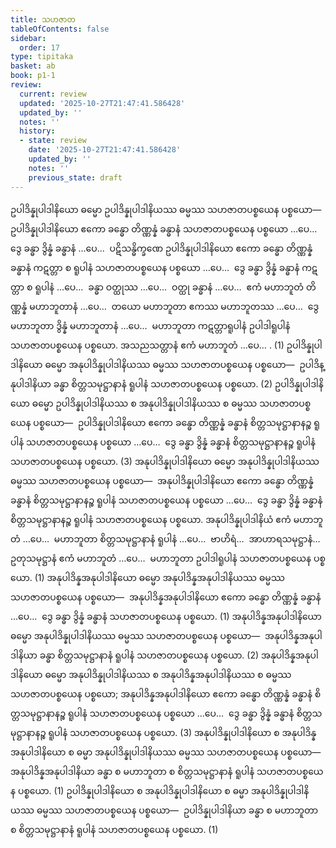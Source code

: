 ```yaml
---
title: သဟဇာတ
tableOfContents: false
sidebar:
  order: 17
type: tipitaka
basket: ab
book: p1-1
review:
  current: review
  updated: '2025-10-27T21:47:41.586428'
  updated_by: ''
  notes: ''
  history:
  - state: review
    date: '2025-10-27T21:47:41.586428'
    updated_by: ''
    notes: ''
    previous_state: draft
---
```



<ReviewStatus review={frontmatter.review} showDetails={true} />

<HypothesisAnnotation frontmatter={frontmatter} />

<DynamicBreadcrumb />

<Division number="58" book="p1-1" e="ch" v="36" p="412">

<Paragraph number="2632" book="p1-1">
ဥပါဒိန္နုပါဒါနိယော ဓမ္မော ဥပါဒိန္နုပါဒါနိယဿ ဓမ္မဿ သဟဇာတပစ္စယေန ပစ္စယော—  ဥပါဒိန္နုပါဒါနိယော ဧကော ခန္ဓော တိဏ္ဏန္နံ ခန္ဓာနံ သဟဇာတပစ္စယေန ပစ္စယော …ပေ…  ဒွေ ခန္ဓာ ဒွိန္နံ ခန္ဓာနံ …ပေ…  ပဋိသန္ဓိက္ခဏေ ဥပါဒိန္နုပါဒါနိယော ဧကော ခန္ဓော တိဏ္ဏန္နံ ခန္ဓာနံ ကဋတ္တာ စ ရူပါနံ သဟဇာတပစ္စယေန ပစ္စယော …ပေ…  ဒွေ ခန္ဓာ ဒွိန္နံ ခန္ဓာနံ ကဋတ္တာ စ ရူပါနံ …ပေ…  ခန္ဓာ ဝတ္ထုဿ …ပေ…  ဝတ္ထု ခန္ဓာနံ …ပေ…  ဧကံ မဟာဘူတံ တိဏ္ဏန္နံ မဟာဘူတာနံ …ပေ…  တယော မဟာဘူတာ ဧကဿ မဟာဘူတဿ …ပေ…  ဒွေ မဟာဘူတာ ဒွိန္နံ မဟာဘူတာနံ …ပေ…  မဟာဘူတာ ကဋတ္တာရူပါနံ ဥပါဒါရူပါနံ သဟဇာတပစ္စယေန ပစ္စယော. အသညသတ္တာနံ ဧကံ မဟာဘူတံ …ပေ… . (1)
</Paragraph>

<Paragraph number="2633" book="p1-1">
ဥပါဒိန္နုပါဒါနိယော ဓမ္မော အနုပါဒိန္နုပါဒါနိယဿ ဓမ္မဿ သဟဇာတပစ္စယေန ပစ္စယော—  ဥပါဒိန္နုပါဒါနိယာ ခန္ဓာ စိတ္တသမုဋ္ဌာနာနံ ရူပါနံ သဟဇာတပစ္စယေန ပစ္စယော. (2)
</Paragraph>

<Paragraph number="2634" book="p1-1">
ဥပါဒိန္နုပါဒါနိယော ဓမ္မော ဥပါဒိန္နုပါဒါနိယဿ စ အနုပါဒိန္နုပါဒါနိယဿ စ ဓမ္မဿ သဟဇာတပစ္စယေန ပစ္စယော—  ဥပါဒိန္နုပါဒါနိယော ဧကော ခန္ဓော တိဏ္ဏန္နံ ခန္ဓာနံ စိတ္တသမုဋ္ဌာနာနဉ္စ ရူပါနံ သဟဇာတပစ္စယေန ပစ္စယော …ပေ…  ဒွေ ခန္ဓာ ဒွိန္နံ ခန္ဓာနံ စိတ္တသမုဋ္ဌာနာနဉ္စ ရူပါနံ သဟဇာတပစ္စယေန ပစ္စယော. (3)
</Paragraph>

<Paragraph number="2635" book="p1-1">
အနုပါဒိန္နုပါဒါနိယော ဓမ္မော အနုပါဒိန္နုပါဒါနိယဿ ဓမ္မဿ သဟဇာတပစ္စယေန ပစ္စယော—  အနုပါဒိန္နုပါဒါနိယော ဧကော ခန္ဓော တိဏ္ဏန္နံ ခန္ဓာနံ စိတ္တသမုဋ္ဌာနာနဉ္စ ရူပါနံ သဟဇာတပစ္စယေန ပစ္စယော …ပေ…  ဒွေ ခန္ဓာ ဒွိန္နံ ခန္ဓာနံ စိတ္တသမုဋ္ဌာနာနဉ္စ ရူပါနံ သဟဇာတပစ္စယေန ပစ္စယော. အနုပါဒိန္နုပါဒါနိယံ ဧကံ မဟာဘူတံ …ပေ…  မဟာဘူတာ စိတ္တသမုဋ္ဌာနာနံ ရူပါနံ …ပေ…  ဗာဟိရံ…  အာဟာရသမုဋ္ဌာနံ…  ဥတုသမုဋ္ဌာနံ ဧကံ မဟာဘူတံ …ပေ…  မဟာဘူတာ ဥပါဒါရူပါနံ သဟဇာတပစ္စယေန ပစ္စယော. (1)
</Paragraph>

<Paragraph number="2636" book="p1-1">
အနုပါဒိန္နအနုပါဒါနိယော ဓမ္မော အနုပါဒိန္နအနုပါဒါနိယဿ ဓမ္မဿ သဟဇာတပစ္စယေန ပစ္စယော—  အနုပါဒိန္နအနုပါဒါနိယော ဧကော ခန္ဓော တိဏ္ဏန္နံ ခန္ဓာနံ …ပေ…  ဒွေ ခန္ဓာ ဒွိန္နံ ခန္ဓာနံ သဟဇာတပစ္စယေန ပစ္စယော. (1)
</Paragraph>

<Paragraph number="2637" book="p1-1">
အနုပါဒိန္နအနုပါဒါနိယော ဓမ္မော အနုပါဒိန္နုပါဒါနိယဿ ဓမ္မဿ သဟဇာတပစ္စယေန ပစ္စယော—  အနုပါဒိန္နအနုပါဒါနိယာ ခန္ဓာ စိတ္တသမုဋ္ဌာနာနံ ရူပါနံ သဟဇာတပစ္စယေန ပစ္စယော. (2)
</Paragraph>

<Paragraph number="2638" book="p1-1">
အနုပါဒိန္နအနုပါဒါနိယော ဓမ္မော အနုပါဒိန္နုပါဒါနိယဿ စ အနုပါဒိန္နအနုပါဒါနိယဿ စ ဓမ္မဿ သဟဇာတပစ္စယေန ပစ္စယော; အနုပါဒိန္နအနုပါဒါနိယော ဧကော ခန္ဓော တိဏ္ဏန္နံ ခန္ဓာနံ စိတ္တသမုဋ္ဌာနာနဉ္စ ရူပါနံ သဟဇာတပစ္စယေန ပစ္စယော …ပေ…  ဒွေ ခန္ဓာ ဒွိန္နံ ခန္ဓာနံ စိတ္တသမုဋ္ဌာနာနဉ္စ ရူပါနံ သဟဇာတပစ္စယေန ပစ္စယော. (3)
</Paragraph>

<Paragraph number="2639" book="p1-1">
အနုပါဒိန္နုပါဒါနိယော စ အနုပါဒိန္နအနုပါဒါနိယော စ ဓမ္မာ အနုပါဒိန္နုပါဒါနိယဿ ဓမ္မဿ သဟဇာတပစ္စယေန ပစ္စယော—  အနုပါဒိန္နအနုပါဒါနိယာ ခန္ဓာ စ မဟာဘူတာ စ စိတ္တသမုဋ္ဌာနာနံ ရူပါနံ သဟဇာတပစ္စယေန ပစ္စယော. (1)
</Paragraph>

<Paragraph number="2640" book="p1-1">
ဥပါဒိန္နုပါဒါနိယော စ အနုပါဒိန္နုပါဒါနိယော စ ဓမ္မာ အနုပါဒိန္နုပါဒါနိယဿ ဓမ္မဿ သဟဇာတပစ္စယေန ပစ္စယော—  ဥပါဒိန္နုပါဒါနိယာ ခန္ဓာ စ မဟာဘူတာ စ စိတ္တသမုဋ္ဌာနာနံ ရူပါနံ သဟဇာတပစ္စယေန ပစ္စယော. (1)
</Paragraph>
</Division>
